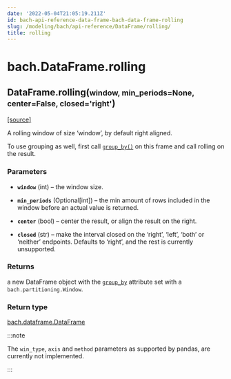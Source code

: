 ```yaml
---
date: '2022-05-04T21:05:19.211Z'
id: bach-api-reference-data-frame-bach-data-frame-rolling
slug: /modeling/bach/api-reference/DataFrame/rolling/
title: rolling
---
```


# bach.DataFrame.rolling

<div className="method">

<h2 className="signature-method"><span className="additional-name">DataFrame.</span><span className="name">rolling(</span><small className="parameter-list"><span className="parameter" id="window">window</span>, <span className="parameter" id="min_periods">min_periods=None</span>, <span className="parameter" id="center">center=False</span>, <span className="parameter" id="closed">closed='right'</span></small>)</h2>


&#8203;<span className="view-source">[[source]](https://github.com/objectiv/objectiv-analytics/blob/main/bach/bach/dataframe.py)</span>

<div className="content">

A rolling window of size ‘window’, by default right aligned.

To use grouping as well, first call [`group_by()`](/modeling/bach/api-reference/DataFrame/bach.DataFrame.group_by.mdx) on this frame and call rolling on the result.


### Parameters

* **`window`** (int) – the window size.


* **`min_periods`** (Optional[int]) – the min amount of rows included in the window before an actual value is returned.


* **`center`** (bool) – center the result, or align the result on the right.


* **`closed`** (str) – make the interval closed on the ‘right’, ‘left’, ‘both’ or ‘neither’ endpoints.
Defaults to ‘right’, and the rest is currently unsupported.





### Returns

a new DataFrame object with the [`group_by`](/modeling/bach/api-reference/DataFrame/bach.DataFrame.group_by.mdx) attribute set with a
`bach.partitioning.Window`.



### Return type

[bach.dataframe.DataFrame](/modeling/bach/api-reference/DataFrame/index.mdx)


:::note

The `win_type`, `axis` and `method` parameters as supported by pandas, are currently not
implemented.


:::


</div>


</div>
